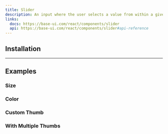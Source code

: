 ```yaml
---
title: Slider
description: An input where the user selects a value from within a given range.
links:
  docs: https://base-ui.com/react/components/slider
  api: https://base-ui.com/react/components/slider#api-reference
---
```


<ComponentPreview name="slider-demo" />

## Installation

<CodeBlockCommand component="slider" />

---

## Examples

### Size

<ComponentPreview name="slider-size" />

### Color

<ComponentPreview name="slider-color" />

### Custom Thumb

<ComponentPreview name="slider-thumb-icon" />

### With Multiple Thumbs

<ComponentPreview name="slider-with-multiple-thumbs" />